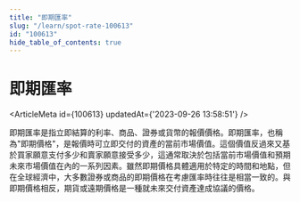 ```yaml
---
title: "即期匯率"
slug: "/learn/spot-rate-100613"
id: "100613"
hide_table_of_contents: true
---
```



# 即期匯率

<ArticleMeta id={100613} updatedAt={'2023-09-26 13:58:51'} />
<div className='border-solid border-b border-t-0 my-4 border-[var(--ifm-color-gray-300)]' />

即期匯率是指立即結算的利率、商品、證券或貨幣的報價價格。即期匯率，也稱為"即期價格"，是報價時可立即交付的資產的當前市場價值。這個價值反過來又基於買家願意支付多少和賣家願意接受多少，這通常取決於包括當前市場價值和預期未來市場價值在內的一系列因素。雖然即期價格具體適用於特定的時間和地點，但在全球經濟中，大多數證券或商品的即期價格在考慮匯率時往往是相當一致的。與即期價格相反，期貨或遠期價格是一種就未來交付資產達成協議的價格。
